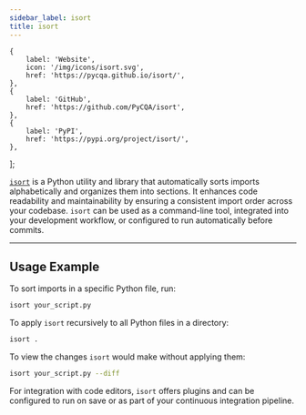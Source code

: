 ```yaml
---
sidebar_label: isort
title: isort
---
```



    {
        label: 'Website',
        icon: '/img/icons/isort.svg',
        href: 'https://pycqa.github.io/isort/',
    },
    {
        label: 'GitHub',
        href: 'https://github.com/PyCQA/isort',
    },
    {
        label: 'PyPI',
        href: 'https://pypi.org/project/isort/',
    },
];

<ToolTags toolName="isort" />

<ToolLinks links={links} />

[`isort`](https://pycqa.github.io/isort/) is a Python utility and library that automatically sorts imports alphabetically and organizes them into sections. It enhances code readability and maintainability by ensuring a consistent import order across your codebase. `isort` can be used as a command-line tool, integrated into your development workflow, or configured to run automatically before commits.

---

## Usage Example

To sort imports in a specific Python file, run:

```bash
isort your_script.py
```

To apply `isort` recursively to all Python files in a directory:

```bash
isort .
```

To view the changes `isort` would make without applying them:

```bash
isort your_script.py --diff
```

For integration with code editors, `isort` offers plugins and can be configured to run on save or as part of your continuous integration pipeline.
